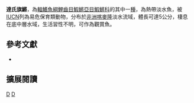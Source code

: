 {{Speciesbox 
| taxon = Aphyosemion dargei
| status = VU
| status_system = IUCN3.1
| authority =  [[Amiet|Amiet]], 1987
| synonyms = 
}}
'''達氏旗鱂'''，為[[輻鰭魚綱|輻鰭魚綱]][[鯉齒目|鯉齒目]][[鰕鱂亞目|鰕鱂亞目]][[鰕鱂科|鰕鱂科]]的其中一[[種|種]]，為熱帶淡水魚，被[[IUCN|IUCN]]列為易危保育類動物，分布於[[非洲|非洲]][[喀麥隆|喀麥隆]]淡水流域，體長可達5公分，棲息在底中層水域，生活習性不明，可作為觀賞魚。

== 參考文獻 ==
*{{FishBase_species|genus=Aphyosemion|species=dargei|year=2014|month=7}}

== 擴展閱讀 ==
{{refbegin}}
{{wikispecies-inline|Aphyosemion dargei|達氏旗鱂}}
{{refend}}
{{Taxonbar|from=Q8202546}}

[[Category:觀賞魚|D]]
[[Category:旗鱂屬|D]]


{{魚類小作品}}